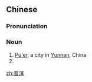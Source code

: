 ==Chinese==
{{zh-forms}}
{{wikipedia|lang=zh}}

===Pronunciation===
{{zh-pron
|m=pǔ'ěr
|c=pou2 nei5-2,pou2 ji5
|cat=n
}}

===Noun===
{{zh-noun}}

# [[Pu'er]], a city in [[Yunnan]], China
# {{abbreviation of|普洱茶|lang=zh}}

[[zh:普洱]]